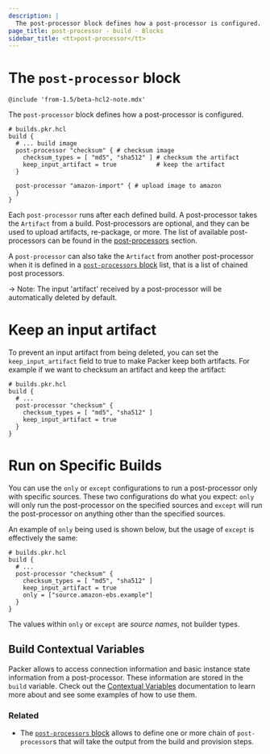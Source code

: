 ```yaml
---
description: |
  The post-processor block defines how a post-processor is configured.
page_title: post-processor - build - Blocks
sidebar_title: <tt>post-processor</tt>
---
```


# The `post-processor` block

`@include 'from-1.5/beta-hcl2-note.mdx'`

The `post-processor` block defines how a post-processor is configured.

```hcl
# builds.pkr.hcl
build {
  # ... build image
  post-processor "checksum" { # checksum image
    checksum_types = [ "md5", "sha512" ] # checksum the artifact
    keep_input_artifact = true           # keep the artifact
  }

  post-processor "amazon-import" { # upload image to amazon
  }
}
```

Each `post-processor` runs after each defined build. A post-processor takes the
`Artifact` from a build. Post-processors are optional, and they can be used to
upload artifacts, re-package, or more. The list of available post-processors
can be found in the [post-processors](/docs/post-processors) section.

A `post-processor` can also take the `Artifact` from another post-processor
when it is defined in a [`post-processors`
block](/docs/templates/hcl_templates/blocks/build/post-processor) list, that is a list of
chained post processors.

-> Note: The input 'artifact' received by a post-processor will be automatically
deleted by default.

# Keep an input artifact

To prevent an input artifact from being deleted, you can set the
`keep_input_artifact` field to true to make Packer keep both artifacts. For
example if we want to checksum an artifact and keep the artifact:

```hcl
# builds.pkr.hcl
build {
  # ...
  post-processor "checksum" {
    checksum_types = [ "md5", "sha512" ]
    keep_input_artifact = true
  }
}
```

# Run on Specific Builds

You can use the `only` or `except` configurations to run a post-processor only
with specific sources. These two configurations do what you expect: `only` will
only run the post-processor on the specified sources and `except` will run the
post-processor on anything other than the specified sources.

An example of `only` being used is shown below, but the usage of `except` is
effectively the same:

```hcl
# builds.pkr.hcl
build {
  # ...
  post-processor "checksum" {
    checksum_types = [ "md5", "sha512" ]
    keep_input_artifact = true
    only = ["source.amazon-ebs.example"]
  }
}
```

The values within `only` or `except` are _source names_, not builder types.

## Build Contextual Variables

Packer allows to access connection information and basic instance state
information from a post-processor. These information are stored in the `build`
variable. Check out the [Contextual
Variables](/docs/templates/hcl_templates/contextual-variables) documentation to learn more
about and see some examples of how to use them.

### Related

- The [`post-processors` block](/docs/templates/hcl_templates/blocks/build/post-processor)
  allows to define one or more chain of `post-processor`s that will take the
  output from the build and provision steps.
